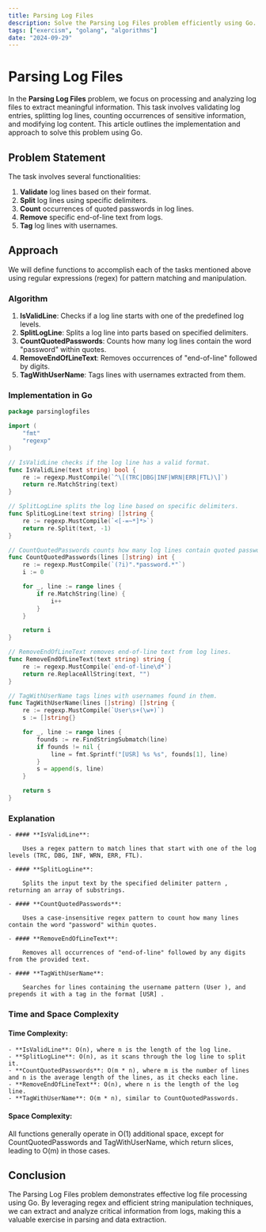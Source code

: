 ```yaml
---
title: Parsing Log Files
description: Solve the Parsing Log Files problem efficiently using Go.
tags: ["exercism", "golang", "algorithms"]
date: "2024-09-29"
---
```


# Parsing Log Files

In the **Parsing Log Files** problem, we focus on processing and analyzing log files to extract meaningful information. This task involves validating log entries, splitting log lines, counting occurrences of sensitive information, and modifying log content. This article outlines the implementation and approach to solve this problem using Go.

## Problem Statement

The task involves several functionalities:
1. **Validate** log lines based on their format.
2. **Split** log lines using specific delimiters.
3. **Count** occurrences of quoted passwords in log lines.
4. **Remove** specific end-of-line text from logs.
5. **Tag** log lines with usernames.

## Approach

We will define functions to accomplish each of the tasks mentioned above using regular expressions (regex) for pattern matching and manipulation.

### Algorithm

1. **IsValidLine**: Checks if a log line starts with one of the predefined log levels.
2. **SplitLogLine**: Splits a log line into parts based on specified delimiters.
3. **CountQuotedPasswords**: Counts how many log lines contain the word "password" within quotes.
4. **RemoveEndOfLineText**: Removes occurrences of "end-of-line" followed by digits.
5. **TagWithUserName**: Tags lines with usernames extracted from them.

### Implementation in Go

```go
package parsinglogfiles

import (
	"fmt"
	"regexp"
)

// IsValidLine checks if the log line has a valid format.
func IsValidLine(text string) bool {
	re := regexp.MustCompile(`^\[(TRC|DBG|INF|WRN|ERR|FTL)\]`)
	return re.MatchString(text)
}

// SplitLogLine splits the log line based on specific delimiters.
func SplitLogLine(text string) []string {
	re := regexp.MustCompile(`<[-=~*]*>`)
	return re.Split(text, -1)
}

// CountQuotedPasswords counts how many log lines contain quoted passwords.
func CountQuotedPasswords(lines []string) int {
	re := regexp.MustCompile(`(?i)".*password.*"`)
	i := 0

	for _, line := range lines {
		if re.MatchString(line) {
			i++
		}
	}

	return i
}

// RemoveEndOfLineText removes end-of-line text from log lines.
func RemoveEndOfLineText(text string) string {
	re := regexp.MustCompile(`end-of-line\d*`)
	return re.ReplaceAllString(text, "")
}

// TagWithUserName tags lines with usernames found in them.
func TagWithUserName(lines []string) []string {
	re := regexp.MustCompile(`User\s+(\w+)`)
	s := []string{}

	for _, line := range lines {
		founds := re.FindStringSubmatch(line)
		if founds != nil {
			line = fmt.Sprintf("[USR] %s %s", founds[1], line)
		}
		s = append(s, line)
	}

	return s
}
```

### Explanation
	- #### **IsValidLine**:

		Uses a regex pattern to match lines that start with one of the log levels (TRC, DBG, INF, WRN, ERR, FTL).

	- #### **SplitLogLine**:

		Splits the input text by the specified delimiter pattern , returning an array of substrings.

	- #### **CountQuotedPasswords**:

		Uses a case-insensitive regex pattern to count how many lines contain the word "password" within quotes.

	- #### **RemoveEndOfLineText**:

		Removes all occurrences of "end-of-line" followed by any digits from the provided text.

	- #### **TagWithUserName**:

		Searches for lines containing the username pattern (User ), and prepends it with a tag in the format [USR] .

### Time and Space Complexity

#### Time Complexity:

	- **IsValidLine**: O(n), where n is the length of the log line.
	- **SplitLogLine**: O(n), as it scans through the log line to split it.
	- **CountQuotedPasswords**: O(m * n), where m is the number of lines and n is the average length of the lines, as it checks each line.
	- **RemoveEndOfLineText**: O(n), where n is the length of the log line.
	- **TagWithUserName**: O(m * n), similar to CountQuotedPasswords.

#### Space Complexity:
All functions generally operate in O(1) additional space, except for CountQuotedPasswords and TagWithUserName, which return slices, leading to O(m) in those cases.

## Conclusion
The Parsing Log Files problem demonstrates effective log file processing using Go. By leveraging regex and efficient string manipulation techniques, we can extract and analyze critical information from logs, making this a valuable exercise in parsing and data extraction.
